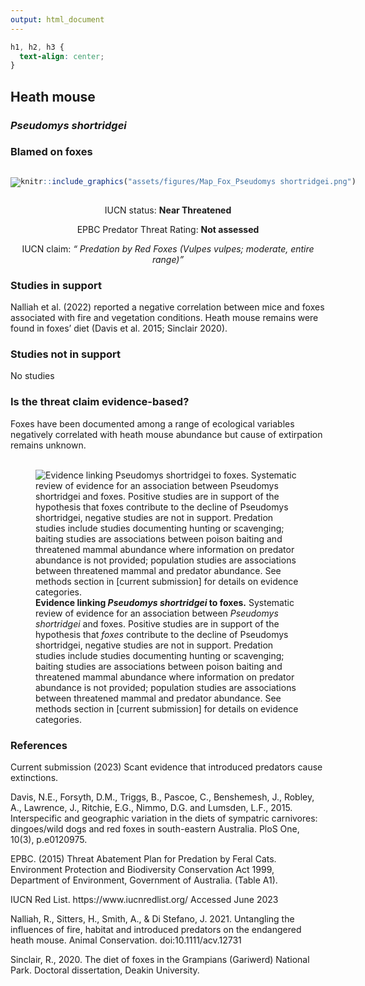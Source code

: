 ```yaml
---
output: html_document
---
```

```css
h1, h2, h3 {
  text-align: center;
}
```

## **Heath mouse**
### *Pseudomys shortridgei*
### Blamed on foxes

:::: {style="display: flex;"}

[![](assets/photos/Pseudomys shortridgei.png)](https://www.inaturalist.org/photos/50688806?size=original)

::: {}

:::

::: {}
  ```r
  knitr::include_graphics("assets/figures/Map_Fox_Pseudomys shortridgei.png")
  ```
:::

::::
<center>
IUCN status: **Near Threatened**

EPBC Predator Threat Rating: **Not assessed**

IUCN claim: *" Predation by Red Foxes (Vulpes vulpes; moderate, entire range)"*

</center>

### Studies in support

Nalliah et al. (2022) reported a negative correlation between mice and foxes associated with fire and vegetation conditions. Heath mouse remains were found in foxes’ diet (Davis et al. 2015; Sinclair 2020).

### Studies not in support

No studies

### Is the threat claim evidence-based?

Foxes have been documented among a range of ecological variables negatively correlated with heath mouse abundance but cause of extirpation remains unknown.
<br>
<br>

![**Evidence linking *Pseudomys shortridgei* to foxes.** Systematic review of evidence for an association between *Pseudomys shortridgei* and foxes. Positive studies are in support of the hypothesis that *foxes* contribute to the decline of Pseudomys shortridgei, negative studies are not in support. Predation studies include studies documenting hunting or scavenging; baiting studies are associations between poison baiting and threatened mammal abundance where information on predator abundance is not provided; population studies are associations between threatened mammal and predator abundance. See methods section in [current submission] for details on evidence categories.](assets/figures/Main_Evidence_Fox_Pseudomys shortridgei.png)

### References

Current submission (2023) Scant evidence that introduced predators cause extinctions.

Davis, N.E., Forsyth, D.M., Triggs, B., Pascoe, C., Benshemesh, J., Robley, A., Lawrence, J., Ritchie, E.G., Nimmo, D.G. and Lumsden, L.F., 2015. Interspecific and geographic variation in the diets of sympatric carnivores: dingoes/wild dogs and red foxes in south-eastern Australia. PloS One, 10(3), p.e0120975.

EPBC. (2015) Threat Abatement Plan for Predation by Feral Cats. Environment Protection and Biodiversity Conservation Act 1999, Department of Environment, Government of Australia. (Table A1).

IUCN Red List. https://www.iucnredlist.org/ Accessed June 2023

Nalliah, R., Sitters, H., Smith, A., & Di Stefano, J. 2021. Untangling the influences of fire, habitat and introduced predators on the endangered heath mouse. Animal Conservation. doi:10.1111/acv.12731 

Sinclair, R., 2020. The diet of foxes in the Grampians (Gariwerd) National Park. Doctoral dissertation, Deakin University.

